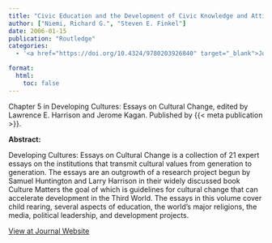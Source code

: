 ```yaml
---
title: "Civic Education and the Development of Civic Knowledge and Attitudes"
author: ["Niemi, Richard G.", "Steven E. Finkel"]
date: 2006-01-15
publication: "Routledge"
categories:
  - '<a href="https://doi.org/10.4324/9780203926840" target="_blank">Journal</a>'

format:
  html:
    toc: false
---
```


Chapter 5 in Developing Cultures: Essays on Cultural Change, edited by Lawrence E. Harrison and Jerome Kagan. Published by {{< meta publication >}}.

**Abstract:**

::: justify-text
Developing Cultures: Essays on Cultural Change is a collection of 21 expert essays on the institutions that transmit cultural values from generation to generation. The essays are an outgrowth of a research project begun by Samuel Huntington and Larry Harrison in their widely discussed book Culture Matters the goal of which is guidelines for cultural change that can accelerate development in the Third World. The essays in this volume cover child rearing, several aspects of education, the world's major religions, the media, political leadership, and development projects.
:::

[View at Journal Website](https://doi.org/10.4324/9780203926840){.btn .btn-outline-success target="_blank"}
